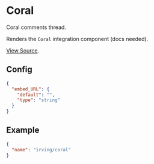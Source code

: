<Meta title="WordPress Components|Coral" />

# Coral
Coral comments thread.

Renders the `Coral` integration component (docs needed).

[View Source](https://github.com/alleyinteractive/wp-irving/tree/main/inc/components/components/coral).

## Config
```json
{
  "embed_URL": {
    "default": "",
    "type": "string"
  }
}
```

## Example
```json
{
  "name": "irving/coral"
}
```
